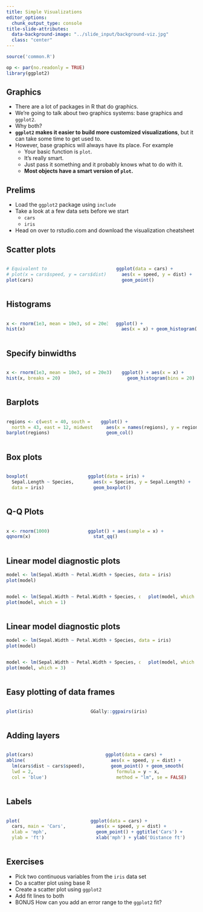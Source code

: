 ---
title: Simple Visualizations
editor_options:
  chunk_output_type: console
title-slide-attributes:
  data-background-image: "../slide_input/background-viz.jpg"
  class: "center"
---


```{r include=FALSE}
source('common.R')
```

```{r, echo=FALSE}
op <- par(no.readonly = TRUE)
library(ggplot2)
```


## Graphics

* There are a lot of packages in R that do graphics.
* We're going to talk about two graphics systems: base graphics and `ggplot2`.
* Why both?
* **`ggplot2` makes it easier to build more customized visualizations**, 
  but it can take some time to get used to.
* However, base graphics will always have its place.  For example
    + Your basic function is `plot`.
    + It's really smart.
    + Just pass it something and it probably knows what to do with it.
    + **Most objects have a smart version of `plot`.**



## Prelims

* Load the `ggplot2` package using `include`
* Take a look at a few data sets before we start
    + `cars`
    + `iris`
* Head on over to rstudio.com and download the visualization cheatsheet




## Scatter plots

:::::::::::::: {.columns}
::: {.column}
```{r}
# Equivalent to 
# plot(x = cars$speed, y = cars$dist)
plot(cars)
```
:::
::: {.column}
```{r}
ggplot(data = cars) +
  aes(x = speed, y = dist) + 
  geom_point()
```
:::
::::::::::::::





## Histograms

:::::::::::::: {.columns}
::: {.column}
```{r}
x <- rnorm(1e3, mean = 10e3, sd = 20e3)
hist(x)
```
:::
::: {.column}
```{r}
ggplot() + 
  aes(x = x) + geom_histogram()
```
:::
::::::::::::::







## Specify binwidths

:::::::::::::: {.columns}
::: {.column}
```{r}
x <- rnorm(1e3, mean = 10e3, sd = 20e3)
hist(x, breaks = 20)
```
:::
::: {.column}
```{r}
ggplot() + aes(x = x) + 
  geom_histogram(bins = 20)
```
:::
::::::::::::::






## Barplots

:::::::::::::: {.columns}
::: {.column}
```{r}
regions <- c(west = 40, south = 20, 
  north = 43, east = 12, midwest = 4)
barplot(regions)
```
:::
::: {.column}
```{r}
ggplot() + 
  aes(x = names(regions), y = regions) + 
  geom_col()
```
:::
::::::::::::::








## Box plots

:::::::::::::: {.columns}
::: {.column}
```{r}
boxplot(
  Sepal.Length ~ Species, 
  data = iris)
```
:::
::: {.column}
```{r}
ggplot(data = iris) + 
  aes(x = Species, y = Sepal.Length) + 
  geom_boxplot()
```
:::
::::::::::::::






## Q-Q Plots

:::::::::::::: {.columns}
::: {.column}
```{r}
x <- rnorm(1000)
qqnorm(x)
```
:::
::: {.column}
```{r}
ggplot() + aes(sample = x) + 
  stat_qq()
```
:::
::::::::::::::






## Linear model diagnostic plots

```{r, eval=FALSE}
model <- lm(Sepal.Width ~ Petal.Width + Species, data = iris)
plot(model)
```

:::::::::::::: {.columns}
::: {.column}
```{r, echo=FALSE}
model <- lm(Sepal.Width ~ Petal.Width + Species, data = iris)
plot(model, which = 1)
```
:::
::: {.column}
```{r, echo=FALSE}
plot(model, which = 2)
```
:::
::::::::::::::





## Linear model diagnostic plots

```{r, eval=FALSE}
model <- lm(Sepal.Width ~ Petal.Width + Species, data = iris)
plot(model)
```

:::::::::::::: {.columns}
::: {.column}
```{r, echo=FALSE}
model <- lm(Sepal.Width ~ Petal.Width + Species, data = iris)
plot(model, which = 3)
```
:::
::: {.column}
```{r, echo=FALSE}
plot(model, which = 5)
```
:::
::::::::::::::






## Easy plotting of data frames

:::::::::::::: {.columns}
::: {.column}
```{r}
plot(iris)
```
:::
::: {.column}
```{r warning=FALSE, message=FALSE, error=FALSE}
GGally::ggpairs(iris)
```
:::
::::::::::::::






## Adding layers

:::::::::::::: {.columns}
::: {.column}
```{r}
plot(cars)
abline(
  lm(cars$dist ~ cars$speed), 
  lwd = 2, 
  col = 'blue')
```
:::
::: {.column}
```{r}
ggplot(data = cars) + 
  aes(x = speed, y = dist) + 
  geom_point() + geom_smooth(
    formula = y ~ x, 
    method = "lm", se = FALSE)
```
:::
::::::::::::::





## Labels

:::::::::::::: {.columns}
::: {.column}
```{r}
plot(
  cars, main = 'Cars',  
  xlab = 'mph',
  ylab = 'ft')
```
:::
::: {.column}
```{r}
ggplot(data = cars) + 
  aes(x = speed, y = dist) + 
  geom_point() + ggtitle('Cars') +
  xlab('mph') + ylab('Distance ft')
```
:::
::::::::::::::




## Exercises

* Pick two continuous variables from the `iris` data set
* Do a scatter plot using base R
* Create a scatter plot using `ggplot2`
* Add fit lines to both
* BONUS How can you add an error range to the `ggplot2` fit?


